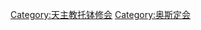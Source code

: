 {{Catmore}}
{{Commonscat|Servite Order}}

[[Category:天主教托钵修会|Category:天主教托钵修会]]
[[Category:奥斯定会|Category:奥斯定会]]